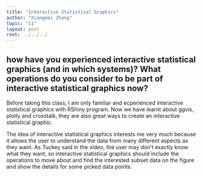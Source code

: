 ```yaml
---
title: "Interactive Statistical Graphics"
author: "Xiangmei Zhang"
topic: "11"
layout: post
root: ../../../
---
```


## how have you experienced interactive statistical graphics (and in which systems)? What operations do you consider to be part of interactive statistical graphics now? 

Before taking this class, I am only familiar and ecperienced interactive statistical graphics with RShiny program. Now we have learnt about ggvis, plotly and crosstalk, they are also great ways to create an interactive statistical graphic.

The idea of interactive statistical graphics interests me very much because it allows the user to understand the data from many different aspects as they want. As Tuckey said in the video, the user may don't exactly know what they want, so interactive statistical graphics should include the operations to move about and find the interested subset data on the figure and show the details for some picked data points.



